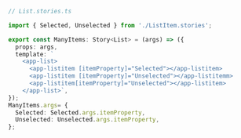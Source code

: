 ```ts
// List.stories.ts

import { Selected, Unselected } from './ListItem.stories';

export const ManyItems: Story<List> = (args) => ({
  props: args,
  template: `
    <app-list>
      <app-listitem [itemProperty]="Selected"></app-listitem>
      <app-listitem [itemProperty]="Unselected"></app-listitemm>
      <app-listitem[itemProperty]="Unselected"></app-listitem>
    </app-list>`,
});
ManyItems.args= {
  Selected: Selected.args.itemProperty,
  Unselected: Unselected.args.itemProperty,
};
```
